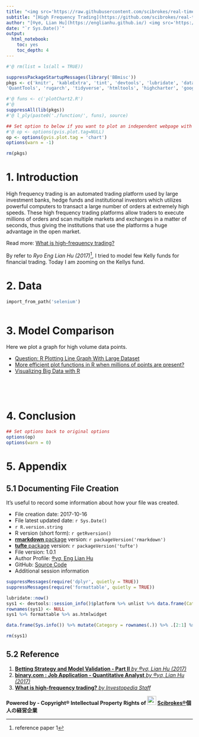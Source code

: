 ```yaml
---
title: "<img src='https://raw.githubusercontent.com/scibrokes/real-time-fxcm/master/www/HFT.jpg' width='840'>"
subtitle: "[High Frequency Trading](https://github.com/scibrokes/real-time-fxcm)"
author: "[®γσ, Lian Hu](https://englianhu.github.io/) <img src='https://raw.githubusercontent.com/scibrokes/real-time-fxcm/master/www/ENG.jpg' width='24'> <img src='https://raw.githubusercontent.com/scibrokes/real-time-fxcm/master/www/RYO.jpg?raw=true' width='24'>白戸則道®"
date: "`r Sys.Date()`"
output:
  html_notebook:
    toc: yes
    toc_depth: 4
---
```


```r
#'@ rm(list = ls(all = TRUE))

suppressPackageStartupMessages(library('BBmisc'))
pkgs <- c('knitr', 'kableExtra', 'tint', 'devtools', 'lubridate', 'data.table', 'quantmod', 'shiny', 'R.utils', 'memoise', 'magrittr', 'plyr', 'dplyr', 'stringr', 'TFX', 'quantmod', 
'QuantTools', 'rugarch', 'tidyverse', 'htmltools', 'highcharter', 'googleVis', 'formattable', 'DT', 'reticulate')

#'@ funs <- c('plotChart2.R')
#'@ 
suppressAll(lib(pkgs))
#'@ l_ply(paste0('./function/', funs), source)

## Set option to below if you want to plot an independent webpage with graph 
#'@ op <- options(gvis.plot.tag=NULL)
op <- options(gvis.plot.tag = 'chart')
options(warn = -1)

rm(pkgs)
```

# 1. Introduction

  High frequency trading is an automated trading platform used by large investment banks, hedge funds and institutional investors which utilizes powerful computers to transact a large number of orders at extremely high speeds. These high frequency trading platforms allow traders to execute millions of orders and scan multiple markets and exchanges in a matter of seconds, thus giving the institutions that use the platforms a huge advantage in the open market.

  Read more: [What is high-frequency trading?](http://www.investopedia.com/ask/answers/09/high-frequency-trading.asp#ixzz4wVO6j7e4)

  By refer to *Ryo Eng Lian Hu (2017)*^[reference paper 1], I tried to model few Kelly funds for financial trading. Today I am zooming on the Kellys fund.

# 2. Data

```python
import_from_path('selenium')
```

```r

```

# 3. Model Comparison

  Here we plot a graph for high volume data points.

  - [Question: R Plotting Line Graph With Large Dataset](https://www.biostars.org/p/47288/)
  - [More efficient plot functions in R when millions of points are present?](https://stats.stackexchange.com/questions/7348/more-efficient-plot-functions-in-r-when-millions-of-points-are-present?answertab=votes#tab-top)
  - [Visualizing Big Data with R](https://beta.rstudioconnect.com/jmcphers/datavis-talk/datavis.html)

```r
```

```r
```

```r
```

```r
```


# 4. Conclusion


```r
## Set options back to original options
options(op)
options(warn = 0)
```

# 5. Appendix

## 5.1 Documenting File Creation 

  It's useful to record some information about how your file was created.

  - File creation date: 2017-10-16
  - File latest updated date: `r Sys.Date()`
  - `r R.version.string`
  - R version (short form): `r getRversion()`
  - [**rmarkdown** package](https://github.com/rstudio/rmarkdown) version: `r packageVersion('rmarkdown')`
  - [**tufte** package](https://github.com/rstudio/tufte) version: `r packageVersion('tufte')`
  - File version: 1.0.1
  - Author Profile: [®γσ, Eng Lian Hu](https://beta.rstudioconnect.com/englianhu/ryo-eng/)
  - GitHub: [Source Code](https://github.com/englianhu/binary.com-interview-question)
  - Additional session information
  
```r
suppressMessages(require('dplyr', quietly = TRUE))
suppressMessages(require('formattable', quietly = TRUE))

lubridate::now()
sys1 <- devtools::session_info()$platform %>% unlist %>% data.frame(Category = names(.), session_info = .)
rownames(sys1) <- NULL
sys1 %>% formattable %>% as.htmlwidget

data.frame(Sys.info()) %>% mutate(Category = rownames(.)) %>% .[2:1] %>% rename(Category = Category, Sys.info =  Sys.info..) %>% formattable %>% as.htmlwidget

rm(sys1)
```

## 5.2 Reference

  01. [**Betting Strategy and Model Validation - Part II** *by ®γσ, Lian Hu (2017)*](https://englianhu.github.io/2017/10/Betting_Strategy_and_Model_Validation_-_Part_02/)
  02. [**binary.com : Job Application - Quantitative Analyst** *by ®γσ, Lian Hu (2017)*](https://github.com/englianhu/binary.com-interview-question)
  03. [**What is high-frequency trading?** *by Investopedia Staff*](http://www.investopedia.com/ask/answers/09/high-frequency-trading.asp)

**Powered by - Copyright® Intellectual Property Rights of <img src='https://raw.githubusercontent.com/scibrokes/real-time-fxcm/master/www/oda-army2.jpg?raw=true' width='24'> [Scibrokes®](http://www.scibrokes.com)個人の経営企業**
